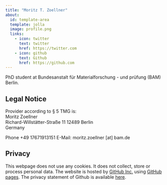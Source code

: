 ```yaml
---
title: "Moritz T. Zoellner"
about:
  id: template-area
  template: jolla
  image: profile.png
  links:
    - icon: twitter
      text: twitter
      href: https://twitter.com
    - icon: github
      text: Github
      href: https://github.com
---
```


:::{#template-area}

PhD student at Bundesanstalt für Materialforschung - und prüfung (BAM) Berlin.

:::

## Legal Notice

Provider according to § 5 TMG is:  
Moritz Zoellner  
Richard-Willstätter-Straße 11 
12489 Berlin  
Germany  

Phone +49 17671913151 
E-Mail: moritz.zoellner [at] bam.de

## Privacy

This webpage does not use any cookies. It does not collect, store or process personal data. The website is hosted by [GitHub Inc.](https://github.com/){target="_blank"} using [GitHub pages](https://docs.github.com/en/pages/getting-started-with-github-pages/about-github-pages){target="_blank"}. The privacy statement of Github is available [here](https://docs.github.com/en/site-policy/privacy-policies/github-privacy-statement){target="_blank"}. 
